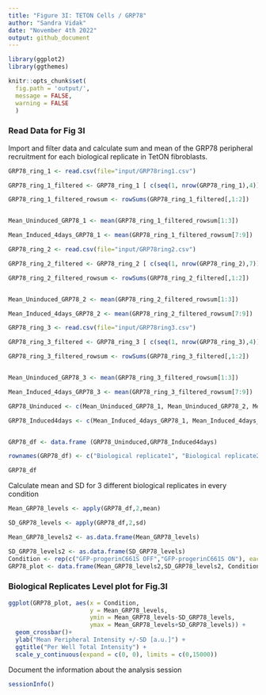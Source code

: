 ```yaml
---
title: "Figure 3I: TETON Cells / GRP78"
author: "Sandra Vidak"
date: "November 4th 2022"
output: github_document
---
```


```r
library(ggplot2)
library(ggthemes)
```

```r
knitr::opts_chunk$set(
  fig.path = 'output/',
  message = FALSE,
  warning = FALSE
  )
```

### Read Data for Fig 3I

Import and filter data and calculate sum and mean of the GRP78 peripheral recruitment for each biological replicate in TetON fibroblasts.

```r
GRP78_ring_1 <- read.csv(file="input/GRP78ring1.csv") 

GRP78_ring_1_filtered <- GRP78_ring_1 [ c(seq(1, nrow(GRP78_ring_1),4)), c("Intensity.Nucleus.3", "Intensity.Nucleus.4")]

GRP78_ring_1_filtered_rowsum <- rowSums(GRP78_ring_1_filtered[,1:2])


Mean_Uninduced_GRP78_1 <- mean(GRP78_ring_1_filtered_rowsum[1:3])

Mean_Induced_4days_GRP78_1 <- mean(GRP78_ring_1_filtered_rowsum[7:9])

```

```r

GRP78_ring_2 <- read.csv(file="input/GRP78ring2.csv") 

GRP78_ring_2_filtered <- GRP78_ring_2 [ c(seq(1, nrow(GRP78_ring_2),7)), c("Intensity.Nucleus.3", "Intensity.Nucleus.4")]

GRP78_ring_2_filtered_rowsum <- rowSums(GRP78_ring_2_filtered[,1:2])


Mean_Uninduced_GRP78_2 <- mean(GRP78_ring_2_filtered_rowsum[1:3])

Mean_Induced_4days_GRP78_2 <- mean(GRP78_ring_2_filtered_rowsum[7:9])
```

```r
GRP78_ring_3 <- read.csv(file="input/GRP78ring3.csv") 

GRP78_ring_3_filtered <- GRP78_ring_3 [ c(seq(1, nrow(GRP78_ring_3),4)), c("Intensity.Nucleus.3", "Intensity.Nucleus.4")]

GRP78_ring_3_filtered_rowsum <- rowSums(GRP78_ring_3_filtered[,1:2])


Mean_Uninduced_GRP78_3 <- mean(GRP78_ring_3_filtered_rowsum[1:3])

Mean_Induced_4days_GRP78_3 <- mean(GRP78_ring_3_filtered_rowsum[7:9])
```

```r
GRP78_Uninduced <- c(Mean_Uninduced_GRP78_1, Mean_Uninduced_GRP78_2, Mean_Uninduced_GRP78_3)

GRP78_Induced4days <- c(Mean_Induced_4days_GRP78_1, Mean_Induced_4days_GRP78_2, Mean_Induced_4days_GRP78_3)


GRP78_df <- data.frame (GRP78_Uninduced,GRP78_Induced4days)

rownames(GRP78_df) <- c("Biological replicate1", "Biological replicate2", "Biological replicate3")

GRP78_df
```

Calculate mean and SD for 3 different biological replicates in every condition

```r
Mean_GRP78_levels <- apply(GRP78_df,2,mean)

SD_GRP78_levels <- apply(GRP78_df,2,sd)

Mean_GRP78_levels2 <- as.data.frame(Mean_GRP78_levels)

SD_GRP78_levels2 <- as.data.frame(SD_GRP78_levels)
Condition <- rep(c("GFP-progerinC661S OFF","GFP-progerinC661S ON"), each=1)
GRP78_plot <- data.frame(Mean_GRP78_levels2,SD_GRP78_levels2, Condition)
```

### Biological Replicates Level plot for Fig.3I

```r
ggplot(GRP78_plot, aes(x = Condition, 
                       y = Mean_GRP78_levels, 
                       ymin = Mean_GRP78_levels-SD_GRP78_levels, 
                       ymax = Mean_GRP78_levels+SD_GRP78_levels)) +
  geom_crossbar()+ 
  ylab("Mean Peripheral Intensity +/-SD [a.u.]") + 
  ggtitle("Per Well Total Intensity") + 
  scale_y_continuous(expand = c(0, 0), limits = c(0,15000))
```

Document the information about the analysis session

```r
sessionInfo()
```
